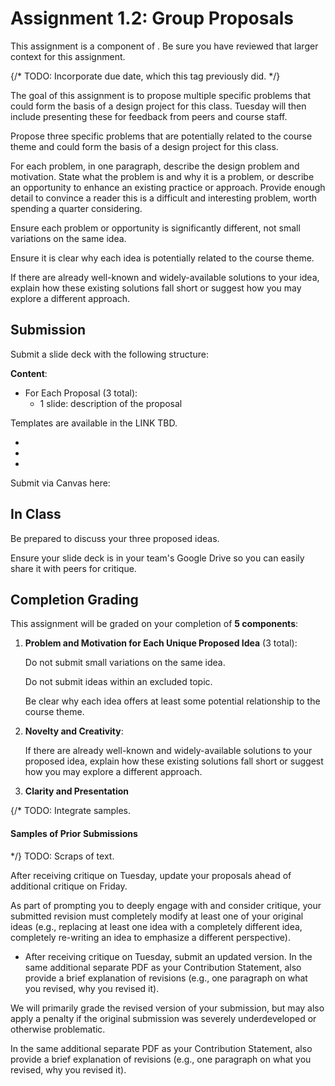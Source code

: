 
# Assignment 1.2: Group Proposals

<UnderDevelopment display={true} />

This assignment is a component of <SiteLink linkKey={SiteLinks.milestone_1_top}/>.
Be sure you have reviewed that larger context for this assignment.

{/*
TODO: Incorporate due date, which this tag previously did.
<CollapseProjectMilestone assignment={calendarData.assignments.assignment1b}>
*/}

The goal of this assignment is to propose multiple specific problems that could form the basis of a design project for this class.
Tuesday will then include presenting these for feedback from peers and course staff.

Propose three specific problems that are potentially related to the course theme and could form the basis of a design project for this class.

For each problem, in one paragraph, describe the design problem and motivation.
State what the problem is and why it is a problem, or describe an opportunity to enhance an existing practice or approach.
Provide enough detail to convince a reader this is a difficult and interesting problem, worth spending a quarter considering.

Ensure each problem or opportunity is significantly different, not small variations on the same idea.

Ensure it is clear why each idea is potentially related to the course theme.

If there are already well-known and widely-available solutions to your idea,
explain how these existing solutions fall short or suggest how you may explore a different approach.

<ExcludedTopics />

## Submission

Submit a slide deck with the following structure:

__Content__:
- For Each Proposal (3 total):
  - 1 slide: description of the proposal

Templates are available in the LINK TBD.

- <GroupAssignment />
- <CanvasGroupsNotCreated />
- <ClarityAndPresentationReference />

Submit via Canvas here:

<AssignmentSubmitCanvasLink assignmentKey={calendarData.assignments.assignment_1_2} />

## In Class

Be prepared to discuss your three proposed ideas.

Ensure your slide deck is in your team's Google Drive
so you can easily share it with peers for critique.

## Completion Grading

This assignment will be graded on your completion of __5 components__:

1. __Problem and Motivation for Each Unique Proposed Idea__ (3 total):

   Do not submit small variations on the same idea.

   Do not submit ideas within an excluded topic.

   Be clear why each idea offers at least some potential relationship to the course theme.

2. __Novelty and Creativity__:

   If there are already well-known and widely-available solutions to your proposed idea,
   explain how these existing solutions fall short or suggest how you may explore a different approach.

3. __Clarity and Presentation__

{/*
TODO: Integrate samples.
#### Samples of Prior Submissions

<ProjectMilestoneSamples milestone='assignment1b' />
*/}

<TBD outerComponent="div">
TODO: Scraps of text.

After receiving critique on Tuesday, update your proposals ahead of additional critique on Friday.

As part of prompting you to deeply engage with and consider critique,
your submitted revision must completely modify at least one of your original ideas
(e.g., replacing at least one idea with a completely different idea,
completely re-writing an idea to emphasize a different perspective).

- After receiving critique on Tuesday, submit an updated version.
  In the same additional separate PDF as your Contribution Statement,
  also provide a brief explanation of revisions (e.g., one paragraph on what you revised, why you revised it).

We will primarily grade the revised version of your submission,
but may also apply a penalty if the original submission was severely underdeveloped or otherwise problematic.

In the same additional separate PDF as your Contribution Statement,
also provide a brief explanation of revisions (e.g., one paragraph on what you revised, why you revised it).
</TBD>
